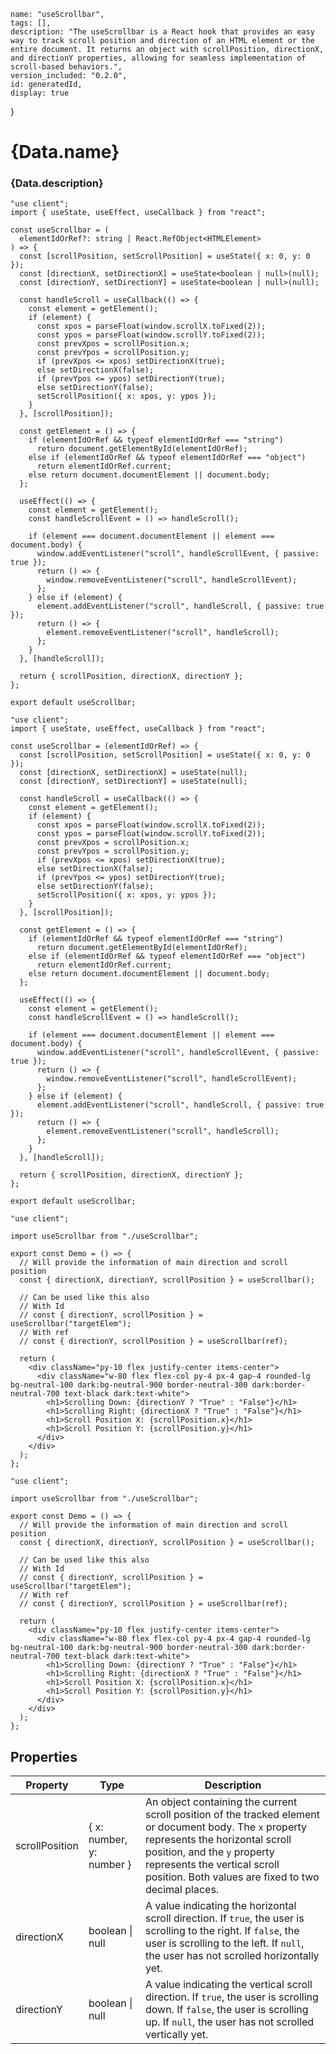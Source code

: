 

    name: "useScrollbar",
    tags: [],
    description: "The useScrollbar is a React hook that provides an easy way to track scroll position and direction of an HTML element or the entire document. It returns an object with scrollPosition, directionX, and directionY properties, allowing for seamless implementation of scroll-based behaviors.",
    version_included: "0.2.0",
    id: generatedId,
    display: true
}

<Wrapper>

# {Data.name}
### {Data.description}

<CodeBlock> 

```tsx|useScrollbar
"use client";
import { useState, useEffect, useCallback } from "react";

const useScrollbar = (
  elementIdOrRef?: string | React.RefObject<HTMLElement>
) => {
  const [scrollPosition, setScrollPosition] = useState({ x: 0, y: 0 });
  const [directionX, setDirectionX] = useState<boolean | null>(null);
  const [directionY, setDirectionY] = useState<boolean | null>(null);

  const handleScroll = useCallback(() => {
    const element = getElement();
    if (element) {
      const xpos = parseFloat(window.scrollX.toFixed(2));
      const ypos = parseFloat(window.scrollY.toFixed(2));
      const prevXpos = scrollPosition.x;
      const prevYpos = scrollPosition.y;
      if (prevXpos <= xpos) setDirectionX(true);
      else setDirectionX(false);
      if (prevYpos <= ypos) setDirectionY(true);
      else setDirectionY(false);
      setScrollPosition({ x: xpos, y: ypos });
    }
  }, [scrollPosition]);

  const getElement = () => {
    if (elementIdOrRef && typeof elementIdOrRef === "string")
      return document.getElementById(elementIdOrRef);
    else if (elementIdOrRef && typeof elementIdOrRef === "object")
      return elementIdOrRef.current;
    else return document.documentElement || document.body;
  };

  useEffect(() => {
    const element = getElement();
    const handleScrollEvent = () => handleScroll();

    if (element === document.documentElement || element === document.body) {
      window.addEventListener("scroll", handleScrollEvent, { passive: true });
      return () => {
        window.removeEventListener("scroll", handleScrollEvent);
      };
    } else if (element) {
      element.addEventListener("scroll", handleScroll, { passive: true });
      return () => {
        element.removeEventListener("scroll", handleScroll);
      };
    }
  }, [handleScroll]);

  return { scrollPosition, directionX, directionY };
};

export default useScrollbar;
```

```jsx|useScrollbar
"use client";
import { useState, useEffect, useCallback } from "react";

const useScrollbar = (elementIdOrRef) => {
  const [scrollPosition, setScrollPosition] = useState({ x: 0, y: 0 });
  const [directionX, setDirectionX] = useState(null);
  const [directionY, setDirectionY] = useState(null);

  const handleScroll = useCallback(() => {
    const element = getElement();
    if (element) {
      const xpos = parseFloat(window.scrollX.toFixed(2));
      const ypos = parseFloat(window.scrollY.toFixed(2));
      const prevXpos = scrollPosition.x;
      const prevYpos = scrollPosition.y;
      if (prevXpos <= xpos) setDirectionX(true);
      else setDirectionX(false);
      if (prevYpos <= ypos) setDirectionY(true);
      else setDirectionY(false);
      setScrollPosition({ x: xpos, y: ypos });
    }
  }, [scrollPosition]);

  const getElement = () => {
    if (elementIdOrRef && typeof elementIdOrRef === "string")
      return document.getElementById(elementIdOrRef);
    else if (elementIdOrRef && typeof elementIdOrRef === "object")
      return elementIdOrRef.current;
    else return document.documentElement || document.body;
  };

  useEffect(() => {
    const element = getElement();
    const handleScrollEvent = () => handleScroll();

    if (element === document.documentElement || element === document.body) {
      window.addEventListener("scroll", handleScrollEvent, { passive: true });
      return () => {
        window.removeEventListener("scroll", handleScrollEvent);
      };
    } else if (element) {
      element.addEventListener("scroll", handleScroll, { passive: true });
      return () => {
        element.removeEventListener("scroll", handleScroll);
      };
    }
  }, [handleScroll]);

  return { scrollPosition, directionX, directionY };
};

export default useScrollbar;
```

```tsx|Implementation
"use client";

import useScrollbar from "./useScrollbar";

export const Demo = () => {
  // Will provide the information of main direction and scroll position
  const { directionX, directionY, scrollPosition } = useScrollbar();

  // Can be used like this also
  // With Id
  // const { directionY, scrollPosition } = useScrollbar("targetElem");
  // With ref
  // const { directionY, scrollPosition } = useScrollbar(ref);

  return (
    <div className="py-10 flex justify-center items-center">
      <div className="w-80 flex flex-col py-4 px-4 gap-4 rounded-lg bg-neutral-100 dark:bg-neutral-900 border-neutral-300 dark:border-neutral-700 text-black dark:text-white">
        <h1>Scrolling Down: {directionY ? "True" : "False"}</h1>
        <h1>Scrolling Right: {directionX ? "True" : "False"}</h1>
        <h1>Scroll Position X: {scrollPosition.x}</h1>
        <h1>Scroll Position Y: {scrollPosition.y}</h1>
      </div>
    </div>
  );
};
```
```jsx|Implementation
"use client";

import useScrollbar from "./useScrollbar";

export const Demo = () => {
  // Will provide the information of main direction and scroll position
  const { directionX, directionY, scrollPosition } = useScrollbar();

  // Can be used like this also
  // With Id
  // const { directionY, scrollPosition } = useScrollbar("targetElem");
  // With ref
  // const { directionY, scrollPosition } = useScrollbar(ref);

  return (
    <div className="py-10 flex justify-center items-center">
      <div className="w-80 flex flex-col py-4 px-4 gap-4 rounded-lg bg-neutral-100 dark:bg-neutral-900 border-neutral-300 dark:border-neutral-700 text-black dark:text-white">
        <h1>Scrolling Down: {directionY ? "True" : "False"}</h1>
        <h1>Scrolling Right: {directionX ? "True" : "False"}</h1>
        <h1>Scroll Position X: {scrollPosition.x}</h1>
        <h1>Scroll Position Y: {scrollPosition.y}</h1>
      </div>
    </div>
  );
};
```
</CodeBlock>

## Properties

| Property | Type | Description |
| --- | --- | --- |
| scrollPosition | \{ x: number, y: number } | An object containing the current scroll position of the tracked element or document body. The `x` property represents the horizontal scroll position, and the `y` property represents the vertical scroll position. Both values are fixed to two decimal places. |
| directionX | boolean \| null | A value indicating the horizontal scroll direction. If `true`, the user is scrolling to the right. If `false`, the user is scrolling to the left. If `null`, the user has not scrolled horizontally yet. |
| directionY | boolean \| null | A value indicating the vertical scroll direction. If `true`, the user is scrolling down. If `false`, the user is scrolling up. If `null`, the user has not scrolled vertically yet. |


<Display>
    <Demo/>
</Display>
</Wrapper>